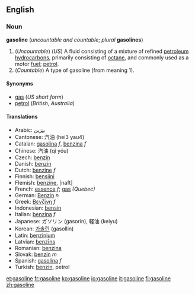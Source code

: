 ==English==
===Noun===
'''gasoline''' (''uncountable and countable''; ''plural'' '''gasolines''')

# (''Uncountable'') (''US'') A fluid consisting of a mixture of refined [[petroleum]] [[hydrocarbon]]s, primarily consisting of [[octane]], and commonly used as a motor [[fuel]]; [[petrol]].
# (''Countable'') A type of gasoline (from meaning 1).

====Synonyms====
*[[gas]] (''US short form'')
*[[petrol]] (''British'', ''Australia'')

====Translations====
*Arabic: [[بنزين]]
*Cantonese: 汽油 (hei3 yau4)
*Catalan: [[gasolina]] ''f'', [[benzina]] ''f''
*Chinese: 汽油 (qì yóu)
*Czech: [[benzín]]
*Danish: [[benzin]]
*Dutch: [[benzine]] ''f''
*Finnish: [[bensiini]]
*Flemish: [[benzine]], [naft]
*French: [[essence]] ''f''; [[gas]] ''(Quebec)''
*German: [[Benzin]] ''n''
*Greek: [[Βενζίνη]] ''f''
*Indonesian: [[bensin]]
*Italian: [[benzina]] ''f''
*Japanese: ガソリン (gasorin), 軽油 (keiyu)
*Korean: [[가솔린]] (gasollin)
*Latin: [[benzinium]]
*Latvian: [[benzīns]] {{m}}
*Romanian: [[benzina]]
*Slovak: [[benzín]] ''m''
*Spanish: [[gasolina]] ''f''
*Turkish: [[benzin]], petrol

[[et:gasoline]]
[[fr:gasoline]]
[[ko:gasoline]]
[[io:gasoline]]
[[it:gasoline]]
[[fi:gasoline]]
[[zh:gasoline]]
